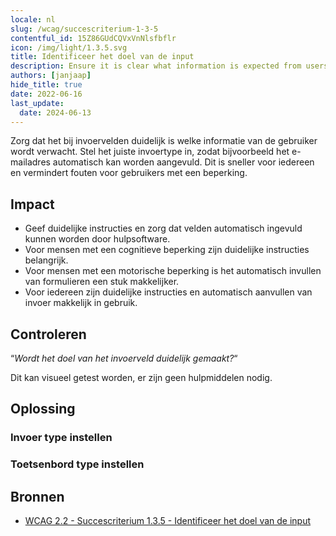 ```yaml
---
locale: nl
slug: /wcag/succescriterium-1-3-5
contentful_id: 15Z86GUdCQVxVnNlsfbflr
icon: /img/light/1.3.5.svg
title: Identificeer het doel van de input
description: Ensure it is clear what information is expected from users inside input fields.
authors: [janjaap]
hide_title: true
date: 2022-06-16
last_update:
  date: 2024-06-13
---
```


<Hero
  title="Identificeer het doel van de input"
  image="/img/light/1.3.5.svg"
  alt="WCAG 1.3.5 - Logo"
  prefix="Succescriterium 1.3.5"
  suffix="Niveau AA"
/>

Zorg dat het bij invoervelden duidelijk is welke informatie van de gebruiker wordt verwacht. Stel het juiste invoertype in, zodat bijvoorbeeld het e-mailadres automatisch kan worden aangevuld. Dit is sneller voor iedereen en vermindert fouten voor gebruikers met een beperking.

## Impact

- Geef duidelijke instructies en zorg dat velden automatisch ingevuld kunnen worden door hulpsoftware.
- Voor mensen met een cognitieve beperking zijn duidelijke instructies belangrijk.
- Voor mensen met een motorische beperking is het automatisch invullen van formulieren een stuk makkelijker.
- Voor iedereen zijn duidelijke instructies en automatisch aanvullen van invoer makkelijk in gebruik.

## Controleren

“*Wordt het doel van het invoerveld duidelijk gemaakt?*“

Dit kan visueel getest worden, er zijn geen hulpmiddelen nodig.

## Oplossing

### Invoer type instellen

<CodeSample id="input-content-type" locale="nl"/>

### Toetsenbord type instellen

<CodeSample id="input-keyboard-type" locale="nl"/>

## Bronnen

- [WCAG 2.2 - Succescriterium 1.3.5 - Identificeer het doel van de input](https://www.w3.org/Translations/WCAG22-nl/#identificeer-het-doel-van-de-input)
